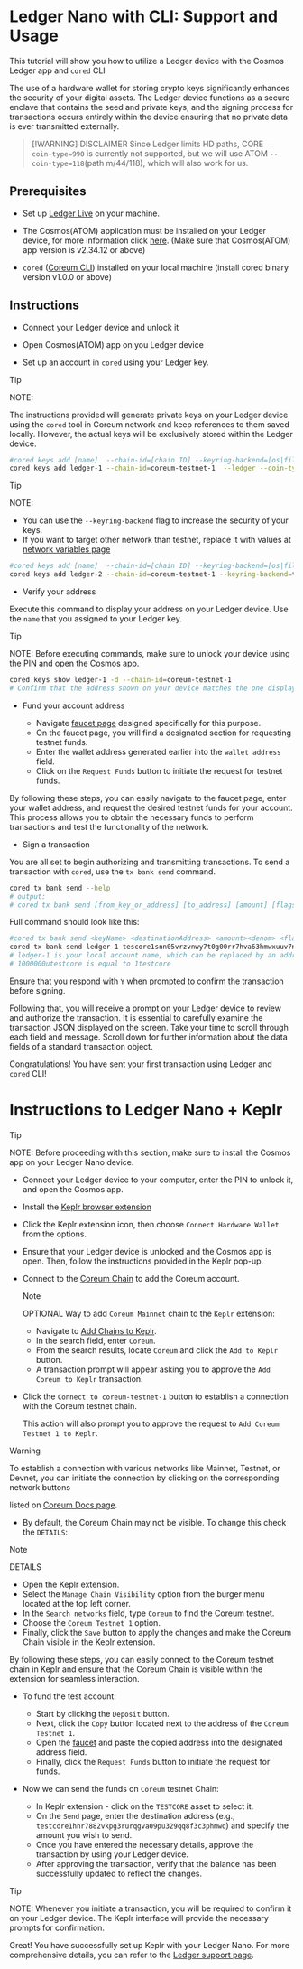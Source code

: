 # Ledger Nano with CLI: Support and Usage

This tutorial will show you how to utilize a Ledger device with the Cosmos Ledger app and `cored` CLI

The use of a hardware wallet for storing crypto keys significantly enhances the security of your digital assets. The Ledger device functions as a secure enclave that contains the seed and private keys, and the signing process for transactions occurs entirely within the device  ensuring  that no private data is ever transmitted externally.

> [!WARNING] DISCLAIMER
> Since Ledger limits HD paths, CORE `--coin-type=990` is currently not supported, but we will use ATOM `--coin-type=118`(path m/44/118), which will also work for us.


## Prerequisites

* Set up <a href="https://www.ledger.com/ledger-live/" target="_blank" rel="noopener noreferrer" className="text-[#25D695] hover:opacity-80 text-base font-bold">Ledger Live</a> on your machine.

* The Cosmos(ATOM) application must be installed on your Ledger device, for more information click <a href="https://support.ledger.com/hc/en-us/articles/360013713840-Cosmos-ATOM-?support=true" target="_blank" rel="noopener noreferrer" className="text-[#25D695] hover:opacity-80 text-base font-bold">here</a>. (Make sure that Cosmos(ATOM) app version is v2.34.12 or above)

* `cored` ([Coreum CLI](/docs/next/tutorials/get-started/install-cored)) installed on your local machine (install cored binary version v1.0.0 or above)

## Instructions

* Connect your Ledger device and unlock it

* Open Cosmos(ATOM) app on you Ledger device

* Set up an account in `cored` using your Ledger key.

> [!TIP]
> NOTE:
>
> The instructions provided will generate private keys on your Ledger device  using the `cored` tool in Coreum network  and keep references to them saved locally. However, the actual keys will be exclusively stored within the Ledger device.


```bash
#cored keys add [name]  --chain-id=[chain ID] --keyring-backend=[os|file|test] --ledger --coin-type=[coin type]
cored keys add ledger-1 --chain-id=coreum-testnet-1  --ledger --coin-type=118
```

> [!TIP]
> NOTE:
> - You can use the `--keyring-backend` flag to increase the security of your keys.
> - If you want to target other network than testnet, replace it with values at [network variables page](/docs/next/tutorials/get-started/setup-cli)


```bash
#cored keys add [name]  --chain-id=[chain ID] --keyring-backend=[os|file|test] --ledger --coin-type=[coin type]
cored keys add ledger-2 --chain-id=coreum-testnet-1 --keyring-backend=test  --ledger --coin-type=118
```

* Verify your address

Execute this command to display your address on your Ledger device. Use the `name` that you assigned to your Ledger key.

> [!TIP]
> NOTE:
> Before executing commands, make sure to unlock your device using the PIN and open the Cosmos app.


```bash
cored keys show ledger-1 -d --chain-id=coreum-testnet-1
# Confirm that the address shown on your device matches the one displayed when you added the key.
```

* Fund your account address

  * Navigate [faucet page](/docs/next/tools/faucet) designed specifically for this purpose.
  * On the faucet page, you will find a designated section for requesting testnet funds.
  * Enter the wallet address generated earlier into the `wallet address` field.
  * Click on the `Request Funds` button to initiate the request for testnet funds.

By following these steps, you can easily navigate to the faucet page, enter your wallet address, and request the desired testnet funds for your account. This process allows you to obtain the necessary funds to perform transactions and test the functionality of the network.

* Sign a transaction

You are all set to begin authorizing and transmitting transactions. To send a transaction with `cored`, use the `tx bank send` command.

```bash
cored tx bank send --help
# output:
# cored tx bank send [from_key_or_address] [to_address] [amount] [flags]
```
Full command should look like this:
```bash
#cored tx bank send <keyName> <destinationAddress> <amount><denom> <flags>
cored tx bank send ledger-1 tescore1snn05vrzvnwy7t0g00rr7hva63hmwxuuv7nrj0 1000000utestcore --chain-id=coreum-testnet-1 --node=https://full-node.testnet-1.coreum.dev:26657 --keyring-backend=os  --ledger
# ledger-1 is your local account name, which can be replaced by an address.
# 1000000utestcore is equal to 1testcore
```
Ensure that you respond with `Y` when prompted to confirm the transaction before signing.

Following that, you will receive a prompt on your Ledger device to review and authorize the transaction. It is essential to carefully examine the transaction JSON displayed on the screen. Take your time to scroll through each field and message. Scroll down for further information about the data fields of a standard transaction object.

Congratulations! You have sent your first transaction using Ledger and `cored` CLI!

# Instructions to Ledger Nano + Keplr

> [!TIP]
> NOTE:
> Before proceeding with this section, make sure to install the Cosmos app on your Ledger Nano device.

* Connect your Ledger device to your computer, enter the PIN to unlock it, and open the Cosmos app.

* Install the <a href="https://www.keplr.app/" target="_blank" rel="noopener noreferrer" className="text-[#25D695] hover:opacity-80 text-base font-bold">Keplr browser extension</a>

* Click the Keplr extension icon, then choose `Connect Hardware Wallet` from the options.

* Ensure that your Ledger device is unlocked and the Cosmos app is open. Then, follow the instructions provided in the Keplr pop-up.

* Connect to the [Coreum Chain](/docs/next/tools/wallets) to add the Coreum account.
  >[!NOTE]
  > OPTIONAL
  > Way to add `Coreum Mainnet` chain to the `Keplr` extension:
  > * Navigate to <a href="https://chains.keplr.app/" target="_blank" rel="noopener noreferrer" className="text-[#25D695] hover:opacity-80 text-base font-bold">Add Chains to Keplr</a>.
  > * In the search field, enter `Coreum`.
  > * From the search results, locate `Coreum` and click the `Add to Keplr` button.
  > * A transaction prompt will appear asking you to approve the `Add Coreum to Keplr` transaction.

* Click the `Connect to coreum-testnet-1` button to establish a connection with the Coreum testnet chain.

  This action will also prompt you to approve the request to  `Add Coreum Testnet 1 to Keplr`.

> [!WARNING]
> To establish a connection with various networks like Mainnet, Testnet, or Devnet, you can initiate the connection by clicking on the corresponding network buttons
>
> listed on [Coreum Docs page](/docs/next/tools/wallets).


* By default, the Coreum Chain may not be visible. To change this check the `DETAILS`:
> [!NOTE]
> DETAILS
> * Open the Keplr extension.
> * Select the `Manage Chain Visibility` option from the burger menu located at the top left corner.
> * In the `Search networks` field, type `Coreum` to find the Coreum testnet.
> * Choose the `Coreum Testnet 1` option.
> * Finally, click the `Save` button to apply the changes and make the Coreum Chain visible in the Keplr extension.
>
> By following these steps, you can easily connect to the Coreum testnet chain in Keplr and ensure that the Coreum Chain is visible within the extension for seamless interaction.

* To fund the test account:
  * Start by clicking the  `Deposit` button.
  * Next, click the `Copy` button located next to the address of the `Coreum Testnet 1`.
  * Open the [faucet](/docs/next/tools/faucet) and paste the copied address into the designated address field.
  * Finally, click the `Request Funds` button to initiate the request for funds.

* Now we can send the funds on `Coreum` testnet Chain:
  * In Keplr extension - click on the `TESTCORE` asset to select it.
  * On the `Send` page, enter the destination address (e.g., `testcore1hnr7882vkpg3rurqgva09pu329qq8f3c3phmwq`) and specify the amount you wish to send.
  * Once you have entered the necessary details, approve the transaction by using your Ledger device.
  * After approving the transaction, verify that the balance has been successfully updated to reflect the changes.

> [!TIP]
> NOTE:
> Whenever you initiate a transaction, you will be required to confirm it on your Ledger device. The Keplr interface will provide the necessary prompts for confirmation.

Great! You have successfully set up Keplr with your Ledger Nano. For more comprehensive details, you can refer to the <a href="https://support.ledger.com/hc/en-us/articles/4411149814417?docs=true" target="_blank" rel="noopener noreferrer" className="text-[#25D695] hover:opacity-80 text-base font-bold">Ledger support page</a>.
